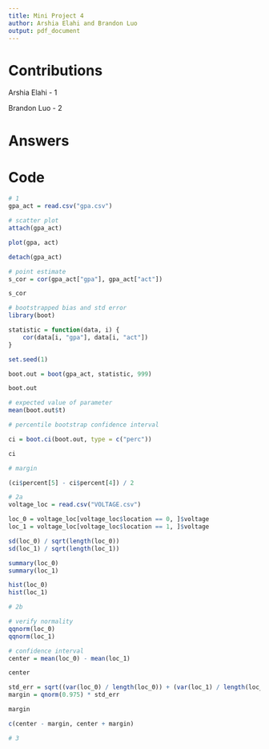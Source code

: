 ```yaml
---
title: Mini Project 4
author: Arshia Elahi and Brandon Luo
output: pdf_document
---
```


# Contributions

Arshia Elahi - 1

Brandon Luo - 2

# Answers

```{=latex}
\begin{enumerate}
\item
There is a weak positive correlation between GPA and ACT scores. 

The expected population correlation coefficient is 0.2723708 with a 95\% confidence margin of 0.2054467.
\item
    \begin{enumerate}
        \item
        The two distributions do not seem similar since the measures of central tendency are more than 2 sample standard deviations apart from each other.
        \item
        It does not appear that the manufacturing process can be established locally since the confidence interval does not contain the value 0. We assume that a confidence interval of 95\% is a sufficiently low level of significance and that the sampling distributions are normal because the sample size is greater than or equal to 30. The approximate normality of the sampling distribution was verified with qqnorm by checking that each plot is approximately linear.
        \item
        My conclusion in (b) is the same as what I expected from the exploratory analysis in (a).
    \end{enumerate}
\item
\end{enumerate}
```

# Code
```r
# 1
gpa_act = read.csv("gpa.csv")

# scatter plot
attach(gpa_act)

plot(gpa, act)

detach(gpa_act)

# point estimate
s_cor = cor(gpa_act["gpa"], gpa_act["act"])

s_cor

# bootstrapped bias and std error
library(boot)

statistic = function(data, i) {
    cor(data[i, "gpa"], data[i, "act"])
}

set.seed(1)

boot.out = boot(gpa_act, statistic, 999)

boot.out

# expected value of parameter
mean(boot.out$t)

# percentile bootstrap confidence interval

ci = boot.ci(boot.out, type = c("perc"))

ci

# margin

(ci$percent[5] - ci$percent[4]) / 2

# 2a
voltage_loc = read.csv("VOLTAGE.csv")

loc_0 = voltage_loc[voltage_loc$location == 0, ]$voltage
loc_1 = voltage_loc[voltage_loc$location == 1, ]$voltage

sd(loc_0) / sqrt(length(loc_0))
sd(loc_1) / sqrt(length(loc_1))

summary(loc_0)
summary(loc_1)

hist(loc_0)
hist(loc_1)

# 2b

# verify normality
qqnorm(loc_0)
qqnorm(loc_1)

# confidence interval
center = mean(loc_0) - mean(loc_1)

center

std_err = sqrt((var(loc_0) / length(loc_0)) + (var(loc_1) / length(loc_1)))
margin = qnorm(0.975) * std_err

margin

c(center - margin, center + margin)

# 3
```
